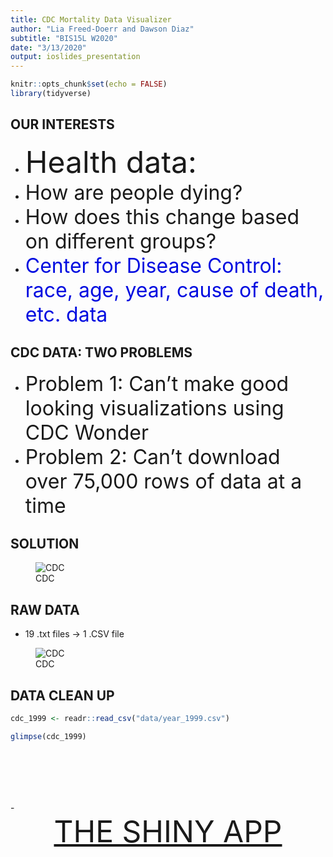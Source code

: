 ```yaml
---
title: CDC Mortality Data Visualizer
author: "Lia Freed-Doerr and Dawson Diaz"
subtitle: "BIS15L W2020"
date: "3/13/2020"
output: ioslides_presentation
---
```


```r
knitr::opts_chunk$set(echo = FALSE)
library(tidyverse)
```


<!-- Lia -->
## OUR INTERESTS 

- <font size="8">Health data: </font>
- <font size="6">How are people dying? </font>
- <font size="6">How does this change based on different groups? </font>
- <font size="6"><font color="light blue">Center for Disease Control: race, age, year, cause of death, etc. data </font></font>

<!-- Dawson -->
## CDC DATA: TWO PROBLEMS

- <font size="6">Problem 1: Can't make good looking visualizations using CDC Wonder </font>
- <font size="6">Problem 2: Can't download over 75,000 rows of data at a time </font>

<!-- Dawson -->
## SOLUTION

![CDC](images/app.png)

<!-- Lia -->
## RAW DATA

- 19 .txt files ->  1 .CSV file


![CDC](images/cdcwonder.png)

<!-- Lia -->
## DATA CLEAN UP

```r
cdc_1999 <- readr::read_csv("data/year_1999.csv")
```

```r
glimpse(cdc_1999)
```

<!-- Dawson -->
##

<br><br><br><br>
- <center><font size=12>[THE SHINY APP](https://github.com/Reaveres/BIS15W2020-CDC-Data-Visualizer)</font></center>

